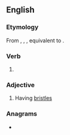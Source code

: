 ==English==

===Etymology===
From {{inh|en|enm|bristled}}, {{m|enm|ibrustled}}, {{m|enm|iburstled}}, equivalent to {{suffix|en|bristle|ed}}.

===Verb===
{{head|en|verb form}}

# {{en-past of|bristle}}

===Adjective===
{{en-adj}}

# Having [[bristle]]s

===Anagrams===
* {{anagrams|en|a=bdeilrst|birdlets|bridlest|driblets|streblid}}